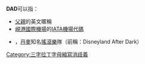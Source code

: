 '''DAD'''可以指：

* [[父親|父親]]的英文暱稱
* [[峴港國際機場|峴港國際機場]]的[[IATA機場代碼|IATA機場代碼]]
* {{link-en|D-A-D|D-A-D}}，[[丹麥|丹麥]]知名[[搖滾樂|搖滾樂]]隊（前稱：Disneyland After Dark）

{{disambig}}

[[Category:三字拉丁字母縮寫消歧義|Category:三字拉丁字母縮寫消歧義]]